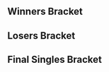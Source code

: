 {{DISPLAYTITLE:Super Smash Dimanches 12: Singles Bracket}}{{tabs static
|name1=Overview
|link1=Super Smash Dimanches/12
|name2=Singles Bracket
|link2=Super Smash Dimanches/12/Singles Bracket
|name3=Doubles Bracket
|link3=Super Smash Dimanches/12/Doubles Bracket
|This=2
}}

==Winners Bracket==
{{32DEWBracketA
|r1m1p1=Mahie |r1m1p1flag=fr |r1m1p1score={{win}} |r1m1win=1
|r1m1p2=Bye |r1m1p2flag= |r1m1p2score=
|r1m2p1=Apsu |r1m2p1flag=ve |r1m2p1score=1 |r1m2win=2
|r1m2p2=Solo |r1m2p2flag=fr |r1m2p2score=2
|r1m3p1=Krafft Ebing |r1m3p1flag=fr |r1m3p1score={{win}} |r1m3win=1
|r1m3p2=Bye |r1m3p2flag= |r1m3p2score=
|r1m4p1=Jiv |r1m4p1flag=fr |r1m4p1score=2 |r1m4win=1
|r1m4p2=OtaK_ |r1m4p2flag=fr |r1m4p2score=0
|r1m5p1=RAOUL |r1m5p1flag=fr |r1m5p1score={{win}} |r1m5win=1
|r1m5p2=Bye |r1m5p2flag= |r1m5p2score=
|r1m6p1=Impade |r1m6p1flag=fr |r1m6p1score=2 |r1m6win=1
|r1m6p2=Smeuh |r1m6p2flag=fr |r1m6p2score=1
|r1m7p1=Michiganplato |r1m7p1flag=fr |r1m7p1score={{win}} |r1m7win=1
|r1m7p2=Bye |r1m7p2flag= |r1m7p2score=
|r1m8p1=Dero |r1m8p1flag=fr |r1m8p1score=2 |r1m8win=1
|r1m8p2=Tobide |r1m8p2flag=fr |r1m8p2score=0

|r1m9p1=Cyr |r1m9p1flag=fr |r1m9p1score={{win}} |r1m9win=1
|r1m9p2=Bye |r1m9p2flag= |r1m9p2score=
|r1m10p1=Shinji |r1m10p1flag= |r1m10p1score=2 |r1m10win=1
|r1m10p2=incruste |r1m10p2flag=fr |r1m10p2score=0
|r1m11p1=Bobi |r1m11p1flag=fr |r1m11p1score={{win}} |r1m11win=1
|r1m11p2=Bye |r1m11p2flag= |r1m11p2score=
|r1m12p1=Rach |r1m12p1flag=fr |r1m12p1score=2 |r1m12win=1
|r1m12p2=Kafka |r1m12p2flag=us |r1m12p2score=0
|r1m13p1=Samplay |r1m13p1flag=fr |r1m13p1score={{win}} |r1m13win=1
|r1m13p2=Bye |r1m13p2flag= |r1m13p2score=
|r1m14p1=Pachakamakk |r1m14p1flag=fr |r1m14p1score=2 |r1m14win=1
|r1m14p2=Zeny |r1m14p2flag=fr |r1m14p2score=1
|r1m15p1=StorMyu |r1m15p1flag=fr |r1m15p1score={{win}} |r1m15win=1
|r1m15p2=Bye |r1m15p2flag= |r1m15p2score=
|r1m16p1=Captain Love |r1m16p1flag=fr |r1m16p1score=2 |r1m16win=1
|r1m16p2=PIAF |r1m16p2flag=fr |r1m16p2score=0

|r2m1p1=Mahie |r2m1p1flag=fr |r2m1p1score=2 |r2m1win=1
|r2m1p2=Solo |r2m1p2flag=fr |r2m1p2score=0
|r2m2p1=Krafft Ebing |r2m2p1flag=fr |r2m2p1score=1 |r2m2win=2
|r2m2p2=Jiv |r2m2p2flag=fr |r2m2p2score=2
|r2m3p1=RAOUL |r2m3p1flag=fr |r2m3p1score=2 |r2m3win=1
|r2m3p2=Impade |r2m3p2flag=fr |r2m3p2score=0
|r2m4p1=Michiganplato |r2m4p1flag=fr |r2m4p1score=2 |r2m4win=1
|r2m4p2=Dero |r2m4p2flag=fr |r2m4p2score=1
|r2m5p1=Cyr |r2m5p1flag=fr |r2m5p1score=2 |r2m5win=1
|r2m5p2=Shinji |r2m5p2flag= |r2m5p2score=0
|r2m6p1=Bobi |r2m6p1flag=fr |r2m6p1score=2 |r2m6win=1
|r2m6p2=Rach |r2m6p2flag=fr |r2m6p2score=0
|r2m7p1=Samplay |r2m7p1flag=fr |r2m7p1score=2 |r2m7win=1
|r2m7p2=Pachakamakk |r2m7p2flag=fr |r2m7p2score=0
|r2m8p1=StorMyu |r2m8p1flag=fr |r2m8p1score=2 |r2m8win=1
|r2m8p2=Captain Love |r2m8p2flag=fr |r2m8p2score=0

|r3m1p1=Mahie |r3m1p1flag=fr |r3m1p1score=2 |r3m1win=1
|r3m1p2=Jiv |r3m1p2flag=fr |r3m1p2score=0
|r3m2p1=RAOUL |r3m2p1flag=fr |r3m2p1score=2 |r3m2win=1
|r3m2p2=Michiganplato |r3m2p2flag=fr |r3m2p2score=1
|r3m3p1=Cyr |r3m3p1flag=fr |r3m3p1score=2 |r3m3win=1
|r3m3p2=Bobi |r3m3p2flag=fr |r3m3p2score=0
|r3m4p1=Samplay |r3m4p1flag=fr |r3m4p1score=2 |r3m4win=1
|r3m4p2=StorMyu |r3m4p2flag=fr |r3m4p2score=0

|r4m1p1=Mahie |r4m1p1flag=fr |r4m1p1score=3 |r4m1win=1
|r4m1p2=RAOUL |r4m1p2flag=fr |r4m1p2score=1
|r4m2p1=Cyr |r4m2p1flag=fr |r4m2p1score=3 |r4m2win=1
|r4m2p2=Samplay |r4m2p2flag=fr |r4m2p2score=0
}}

==Losers Bracket==
{{32DELBracketA
|l1m1p1=Captain Love |l1m1p1flag=fr |l1m1p1score=2 |l1m1win=1
|l1m1p2=Apsu |l1m1p2flag=ve |l1m1p2score=0
|l1m2p1=Pachakamakk |l1m2p1flag=fr |l1m2p1score=2 |l1m2win=1
|l1m2p2=OtaK_ |l1m2p2flag=fr |l1m2p2score=0
|l1m3p1=Rach |l1m3p1flag=fr |l1m3p1score=2 |l1m3win=1
|l1m3p2=Smeuh |l1m3p2flag=fr |l1m3p2score=0
|l1m4p1=Shinji |l1m4p1flag= |l1m4p1score=2 |l1m4win=1
|l1m4p2=Tobide |l1m4p2flag=fr |l1m4p2score=1
|l1m5p1=Dero |l1m5p1flag=fr |l1m5p1score=2 |l1m5win=1
|l1m5p2=incruste |l1m5p2flag=fr |l1m5p2score=1
|l1m6p1=Impade |l1m6p1flag=fr |l1m6p1score=2 |l1m6win=1
|l1m6p2=Kafka |l1m6p2flag=us |l1m6p2score=1
|l1m7p1=Krafft Ebing |l1m7p1flag=fr |l1m7p1score=2 |l1m7win=1
|l1m7p2=Zeny |l1m7p2flag=fr |l1m7p2score=1
|l1m8p1=Solo |l1m8p1flag=fr |l1m8p1score=1 |l1m8win=2
|l1m8p2=PIAF |l1m8p2flag=fr |l1m8p2score=2

|l2m1p1=Captain Love |l2m1p1flag=fr |l2m1p1score=2 |l2m1win=1
|l2m1p2=Pachakamakk |l2m1p2flag=fr |l2m1p2score=0
|l2m2p1=Rach |l2m2p1flag=fr |l2m2p1score=2 |l2m2win=1
|l2m2p2=Shinji |l2m2p2flag= |l2m2p2score=0
|l2m3p1=Dero |l2m3p1flag=fr |l2m3p1score=DQ |l2m3win=2
|l2m3p2=Impade |l2m3p2flag=fr |l2m3p2score={{win}}
|l2m4p1=Krafft Ebing |l2m4p1flag=fr |l2m4p1score=2 |l2m4win=1
|l2m4p2=PIAF |l2m4p2flag=fr |l2m4p2score=0
|l2m5p1= |l2m5p1flag= |l2m5p1score= |l2m5win=
|l2m5p2= |l2m5p2flag= |l2m5p2score=
|l2m6p1= |l2m6p1flag= |l2m6p1score= |l2m6win=
|l2m6p2= |l2m6p2flag= |l2m6p2score=
|l2m7p1= |l2m7p1flag= |l2m7p1score= |l2m7win=
|l2m7p2= |l2m7p2flag= |l2m7p2score=
|l2m8p1= |l2m8p1flag= |l2m8p1score= |l2m8win=
|l2m8p2= |l2m8p2flag= |l2m8p2score=

|l3m1p1=Michiganplato |l3m1p1flag=fr |l3m1p1score=2 |l3m1win=1
|l3m1p2=Captain Love |l3m1p2flag=fr |l3m1p2score=0
|l3m2p1=Jiv |l3m2p1flag=fr |l3m2p1score=2 |l3m2win=1
|l3m2p2=Rach |l3m2p2flag=fr |l3m2p2score=1
|l3m3p1=StorMyu |l3m3p1flag=fr |l3m3p1score=2 |l3m3win=1
|l3m3p2=Impade |l3m3p2flag=fr |l3m3p2score=0
|l3m4p1=Bobi |l3m4p1flag=fr |l3m4p1score=2 |l3m4win=1
|l3m4p2=Krafft Ebing |l3m4p2flag=fr |l3m4p2score=1

|l4m1p1=Michiganplato |l4m1p1flag=fr |l4m1p1score=2 |l4m1win=1
|l4m1p2=Jiv |l4m1p2flag=fr |l4m1p2score=0
|l4m2p1=StorMyu |l4m2p1flag=fr |l4m2p1score=1 |l4m2win=2
|l4m2p2=Bobi |l4m2p2flag=fr |l4m2p2score=2
|l4m3p1= |l4m3p1flag= |l4m3p1score= |l4m3win=
|l4m3p2= |l4m3p2flag= |l4m3p2score=
|l4m4p1= |l4m4p1flag= |l4m4p1score= |l4m4win=
|l4m4p2= |l4m4p2flag= |l4m4p2score=

|l5m1p1=Samplay |l5m1p1flag=fr |l5m1p1score=2 |l5m1win=1
|l5m1p2=Michiganplato |l5m1p2flag=fr |l5m1p2score=0
|l5m2p1=RAOUL |l5m2p1flag=fr |l5m2p1score=2 |l5m2win=1
|l5m2p2=Bobi |l5m2p2flag=fr |l5m2p2score=0

|l6m1p1=Samplay |l6m1p1flag=fr |l6m1p1score=3 |l6m1win=1
|l6m1p2=RAOUL |l6m1p2flag=fr |l6m1p2score=1
|l6m2p1= |l6m2p1flag= |l6m2p1score= |l6m2win=
|l6m2p2= |l6m2p2flag= |l6m2p2score=
}}


<onlyinclude>
==Final Singles Bracket==
{{DEFinalBracket
|export_score=true

<!-- FROM WINNERS -->
|r1m1p1=Mahie |r1m1p1flag=fr |r1m1p1score=0
|r1m1p2=Cyr |r1m1p2flag=fr |r1m1p2score=3
|r1m1win=2

<!-- FROM LOSERS -->
|l1m1p1=Samplay |l1m1p1flag=fr |l1m1p1score=3
|l1m1p2=RAOUL |l1m1p2flag=fr |l1m1p2score=1
|l1m1win=1

<!-- LOSERS FINALS -->
|r2m1p1=Mahie |r2m1p1flag=fr |r2m1p1score=3
|r2m1p2=Samplay |r2m1p2flag=fr |r2m1p2score=0
|r2m1win=1

<!-- GRAND FINALS -->
|r3m1p1=Cyr |r3m1p1flag=fr |r3m1p1score=0 |r3m2p1score=3
|r3m1p2=Mahie |r3m1p2flag=fr |r3m1p2score=3 |r3m2p2score=1
|r3m1win=1
}}
</onlyinclude>
